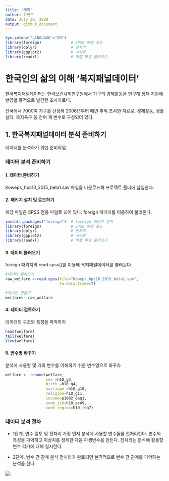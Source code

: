 ---
title: "제목"
author: 하현주
date: July 30, 2020
output: github_document
---

```{r, include=F}
Sys.setenv("LANGUAGE"="EN")
library(foreign)             # SPSS 파일 로드
library(dplyr)               # 전처리
library(ggplot2)             # 시각화
library(readxl)              # 엑셀 파일 불러오기
```

# 한국인의 삶의 이해 '복지패널데이터'
한국복지패널데이터는 한국보건사회연구원에서 가구의 경제활동을 연구해 정책 지원에 반영할 목적으로 발간한 조사자료다.

전국에서 7000여 가구를 선정해 2006년부터 매년 추적 조사한 자료로, 경제활동, 생활실태, 복지욕구 등 천여 개 변수로 구성되어 있다.

## 1. 한국복지패널데이터 분석 준비하기
데이터를 분석하기 위한 준비작업

### 데이터 분석 준비하기

#### 1. 데이터 준비하기
Koweps_hpc10_2015_beta1.sav 파일을 다운로드해 프로젝트 폴더에 삽입한다. 


#### 2. 패키지 설치 및 로드하기
해당 파일은 SPSS 전용 파일로 되어 있다. foreign 패키지를 이용하여 불러온다.

```{r, eval=F}
install.packages("foreign")  # foreign 패키지 설치
library(foreign)             # SPSS 파일 로드
library(dplyr)               # 전처리
library(ggplot2)             # 시각화
library(readxl)              # 엑셀 파일 불러오기
```

#### 3. 데이터 불러오기
foreign 패키지의 read.spss()를 이용해 복지패널데이터를 불러온다. 
```{r, warning=F}
#데이터 불러오기
raw_welfare <-read.spss(file="Koweps_hpc10_2015_beta1.sav",
                        to.data.frame=T)

#복사본 만들기
welfare<- raw_welfare
```

#### 4. 데이터 검토하기
데이터의 구조와 특징을 파악하자

```{r, eval=F}
head(welfare)
tail(welfare)
View(welfare)
```

#### 5. 변수명 바꾸기
분석에 사용할 몇 개의 변수를 이해하기 쉬운 변수명으로 바꾸자

```{r, eval=F}
welfare <- rename(welfare, 
                  sex =h10_g3,
                  birth =h10_g4,
                  marriage =h10_g10,
                  religion=h10_g11,
                  income=p1002_8aq1,
                  code_jib=h10_eco9,
                  code_region=h10_reg7)

```


### 데이터 분석 절차
- 1단계. 변수 검토 및 전처리
가장 먼저 분석에 사용할 변수들을 전처리한다. 변수의 특성을 파악하고 이상치를 정제한 다음 파생변수를 만든다. 전처리는 분석에 활용할 변수 각가에 대해 실시한다. 

- 2단계. 변수 간 관계 분석
전처리가 완료되면 본격적으로 변수 간 관계를 파악하는 분석을 한다. 

![](img/09_01.png)
